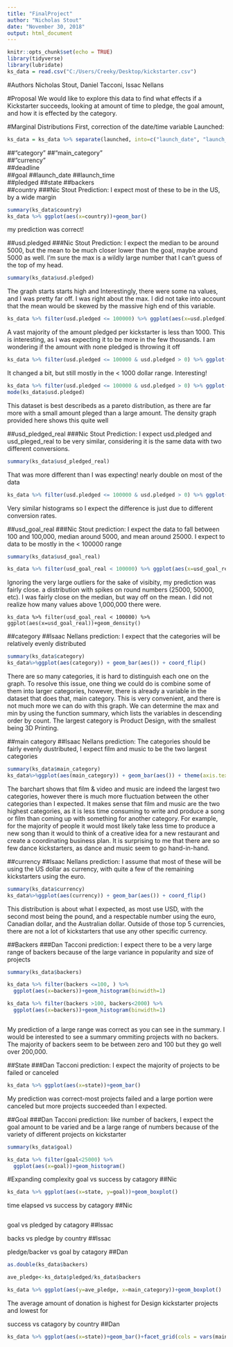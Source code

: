 ```yaml
---
title: "FinalProject"
author: "Nicholas Stout"
date: "November 30, 2018"
output: html_document
---
```


```r
knitr::opts_chunk$set(echo = TRUE)
library(tidyverse)
library(lubridate)
ks_data = read.csv("C:/Users/Creeky/Desktop/kickstarter.csv")
```
#Authors
Nicholas Stout, Daniel Tacconi, Issac Nellans

#Proposal
We would like to explore this data to find what effects if a Kickstarter succeeds, looking at amount of time to pledge, the goal amount, and how it is effected by the category.

#Marginal Distributions
First, correction of the date/time variable Launched:
```r
ks_data = ks_data %>% separate(launched, into=c("launch_date", "launch_time"), sep = " ")# %>% mutate(launch_date = ymd(launch_date), deadline = ymd(deadline), ID = as.factor(ID))
```
##"category"
##"main_category"    
##"currency"         
##deadline       
##goal
##launch_date
##launch_time    
##pledged
##state
##backers        
##country
###Nic Stout
Prediction: I expect most of these to be in the US, by a wide margin
```r
summary(ks_data$country)
ks_data %>% ggplot(aes(x=country))+geom_bar()
```

my prediction was correct!

##usd.pledged
###Nic Stout
Prediction: I expect the median to be around 5000, but the mean to be much closer lower than the goal, maybe around 5000 as well. I'm sure the max is a wildly large number that I can't guess of the top of my head.
```r
summary(ks_data$usd.pledged)
```

The graph starts starts high and Interestingly, there were some na values, and I was pretty far off. I was right about the max. I did not take into account that the mean would be skewed by the massive high end of this variable.

```r
ks_data %>% filter(usd.pledged <= 100000) %>% ggplot(aes(x=usd.pledged))+geom_histogram(binwidth=1000)
```

A vast majority of the amount pledged per kickstarter is less than 1000. This is interesting, as I was expecting it to be more in the few thousands. I am wondering if the amount with none pledged is throwing it off
```r
ks_data %>% filter(usd.pledged <= 100000 & usd.pledged > 0) %>% ggplot(aes(x=usd.pledged))+geom_histogram(binwidth=1000)
```

It changed a bit, but still mostly in the < 1000 dollar range. Interesting!

```r
ks_data %>% filter(usd.pledged <= 100000 & usd.pledged > 0) %>% ggplot(aes(x=usd.pledged))+geom_density()
mode(ks_data$usd.pledged)
```

This dataset is best describeds as a pareto distribution, as there are far more with a small amount pleged than a large amount. The density graph provided here shows this quite well

##usd_pledged_real
###Nic Stout
Prediction: I expect usd.pledged and usd_pleged_real to be very similar, considering it is the same data with two different conversions.
```r
summary(ks_data$usd_pledged_real)
```

That was more different than I was expecting! nearly double on most of the data
```r
ks_data %>% filter(usd.pledged <= 100000 & usd.pledged > 0) %>% ggplot(aes(x=usd.pledged))+geom_histogram(binwidth=1000)
```

Very similar histograms so I expect the difference is just due to different conversion rates.

##usd_goal_real
###Nic Stout
prediction: I expect the data to fall between 100 and 100,000, median around 5000, and mean around 25000. I expect to data to be mostly in the < 100000 range
```r
summary(ks_data$usd_goal_real)
```
```r
ks_data %>% filter(usd_goal_real < 100000) %>% ggplot(aes(x=usd_goal_real))+geom_histogram(binwidth=1000)
```

Ignoring the very large outliers for the sake of visibity, my prediction was fairly close. a distribution with spikes on round numbers (25000, 50000, etc). I was fairly close on the median, but way off on the mean. I did not realize how many values above 1,000,000 there were.

```{}
ks_data %>% filter(usd_goal_real < 100000) %>% ggplot(aes(x=usd_goal_real))+geom_density()
```

##category
##Isaac Nellans
prediction: I expect that the categories will be relatively evenly distributed
```r
summary(ks_data$category)
ks_data%>%ggplot(aes(category)) + geom_bar(aes()) + coord_flip()
```
There are so many categories, it is hard to distinguish each one on the graph. To resolve this issue, one thing we could do is combine some of them into larger categories, however, there is already a variable in the dataset that does that, main category. This is very convenient, and there is not much more we can do with this graph. We can determine the max and min by using the function summary, which lists the variables in descending order by count. The largest category is Product Design, with the smallest being 3D Printing.

##main category
##Isaac Nellans
prediction: The categories should be fairly evenly dustributed, I expect film and music to be the two largest categories
```r
summary(ks_data$main_category)
ks_data%>%ggplot(aes(main_category)) + geom_bar(aes()) + theme(axis.text.x = element_text(angle=45,vjust=1, hjust=1))
```
The barchart shows that film & video and music are indeed the largest two categories, however there is much more fluctuation between the other categories than I expected. It makes sense that film and music are the two highest categories, as it is less time consuming to write and produce a song or film than coming up with something for another category. For example, for the majority of people it would most likely take less time to produce a new song than it would to think of a creative idea for a new restaurant and create a coordinating business plan. It is surprising to me that there are so few dance kickstarters, as dance and music seem to go hand-in-hand.

##currency
##Isaac Nellans
prediction: I assume that most of these will be using the US dollar as currency, with quite a few of the remaining kickstarters using the euro.
```r
summary(ks_data$currency)
ks_data%>%ggplot(aes(currency)) + geom_bar(aes()) + coord_flip()
```
This distribution is about what I expected, as most use USD, with the second most being the pound, and a respectable number using the euro, Canadian dollar, and the Australian dollar. Outside of those top 5 currencies, there are not a lot of kickstarters that use any other specific currency.


##Backers
###Dan Tacconi
prediction: I expect there to be a very large range of backers because of the large variance in popularity and size of projects
```r

summary(ks_data$backers)

ks_data %>% filter(backers <=100, ) %>%
  ggplot(aes(x=backers))+geom_histogram(binwidth=1)

ks_data %>% filter(backers >100, backers<2000) %>%
  ggplot(aes(x=backers))+geom_histogram(binwidth=1)



```

My prediction of a large range was correct as you can see in the summary. I would be interested to see a summary ommiting projects with no backers. The majority of backers seem to be between zero and 100 but they go well over 200,000.

##State
###Dan Tacconi
prediction: I expect the majority of projects to be failed or canceled
```r
ks_data %>% ggplot(aes(x=state))+geom_bar()
```
My prediction was correct-most projects failed and a large portion were canceled but more projects succeeded than I expected.

##Goal
###Dan Tacconi
prediction: like number of backers, I expect the goal amount to be varied and be a large range of numbers because of the variety of different projects on kickstarter
```r
summary(ks_data$goal)

ks_data %>% filter(goal<25000) %>%
  ggplot(aes(x=goal))+geom_histogram()
```


#Expanding complexity
goal vs success
    by catagory
##Nic
```r
ks_data %>% ggplot(aes(x=state, y=goal))+geom_boxplot()
```

time elapsed vs success
    by catagory
##Nic
```r

```

goal vs pledged
    by catagory
##Issac

backs vs pledge
    by country
##Issac

    
pledge/backer vs goal
    by catagory
##Dan
```r

as.double(ks_data$backers)

ave_pledge<-ks_data$pledged/ks_data$backers

ks_data %>% ggplot(aes(y=ave_pledge, x=main_category))+geom_boxplot()

```

The average amount of donation is highest for Design kickstarter projects and lowest for 

success vs catagory
    by country
##Dan


```r
ks_data %>% ggplot(aes(x=state))+geom_bar()+facet_grid(cols = vars(main_category=="Art"))



```

